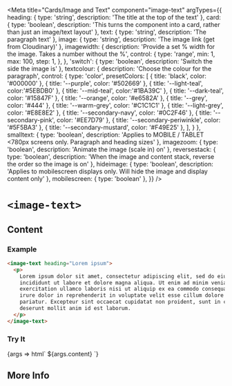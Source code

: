 


<Meta
  title="Cards/Image and Text"
  component="image-text"
  argTypes={{
    heading: { type: 'string', description: 'The title at the top of the text' },
    card: { type: 'boolean', description: 'This turns the component into a card, rather than just an image/text layout' },
    text: { type: 'string', description: 'The paragraph text' },
    image: { type: 'string', description: 'The image link (get from Cloudinary)' },
    imagewidth: {
      description: 'Provide a set % width for the image. Takes a  number without the %',
      control: {
        type: 'range',
        min: 1,
        max: 100,
        step: 1,
      },
    },
    'switch': { type: 'boolean', description: 'Switch the side the image is' },
    textcolour: {
      description: 'Choose the colour for the paragraph',
      control: {
        type: 'color',
        presetColors: [
          { title: 'black', color: '#000000' },
          { title: '--purple', color: '#502669' },
          { title: '--light-teal', color:'#5EBDB0' },
          { title: '--mid-teal', color:'#1BA39C' },
          { title: '--dark-teal', color: '#15847F' },
          { title: '--orange', color: '#e6582A' },
          { title: '--grey', color: '#444' },
          { title: '--warm-grey', color: '#C1C1C1' },
          { title: '--light-grey', color: '#E8E8E2' },
          { title: '--secondary-navy', color: '#0C2F46' },
          { title: '--secondary-pink', color: '#EE7D79' },
          { title: '--secondary-periwinkle', color: '#5F5BA3' },
          { title: '--secondary-mustard', color: '#F49E25' },
        ],
      }
    },
    smalltext: { type: 'boolean', description: 'Applies to MOBILE / TABLET <780px screens only. Paragraph and heading sizes' },
    imagezoom: { type: 'boolean', description: 'Animate the image (scale in) on' },
    reversestack: { type: 'boolean', description: 'When the image and content stack, reverse the order so the image is on' },
    hideimage: { type: 'boolean', description: 'Applies to mobilescreen displays only. Will hide the image and display content only' },
    mobilescreen: { type: 'boolean' },
  }}
/>

# `<image-text>`

## Content

### Example

```html
<image-text heading="Lorem ipsum">
  <p>
    Lorem ipsum dolor sit amet, consectetur adipiscing elit, sed do eiusmod tempor
    incididunt ut labore et dolore magna aliqua. Ut enim ad minim veniam, quis nostrud
    exercitation ullamco laboris nisi ut aliquip ex ea commodo consequat. Duis aute
    irure dolor in reprehenderit in voluptate velit esse cillum dolore eu fugiat nulla
    pariatur. Excepteur sint occaecat cupidatat non proident, sunt in culpa qui officia
    deserunt mollit anim id est laborum.
  </p>
</image-text>
```

### Try It

<Canvas withSource="open" >
  <Story name="Build Your Own" component="image-text" args={{
    card: false,
    hideimage: false,
    imagezoom: false,
    mobilescreen: false,
    reversestack: false,
    smalltext: false,
    'switch': false,
    heading: 'Lorem Ipsum',
    text: dedent`
      dolor sit amet, consectetur adipiscing elit, sed do eiusmod tempor
      incididunt ut labore et dolore magna aliqua. Ut enim ad minim veniam, quis nostrud
      exercitation ullamco laboris.
    `,
    content: dedent`
      Tristique nulla aliquet enim tortor at auctor urna nunc. Quam lacus suspendisse
      faucibus interdum posuere. Amet nisl purus in mollis nunc sed id semper. Id aliquet
      vulputate mi.
    `,
    image: '',
    imagewidth: '',
    textcolour: '',
  }}>
    {args => html`
      <image-text
          ?card="${args.card}"
          ?hideimage=${args.hideimage}
          ?imagezoom=${args.imagezoom}
          ?mobilescreen=${args.mobilescreen}
          ?reversestack=${args.reversestack}
          ?smalltext=${args.smalltext}
          ?switch=${args.switch}
          heading="${ifDefined(args.heading || undefined)}"
          image="${ifDefined(args.image || undefined)}"
          textcolour="${ifDefined(args.textcolour || undefined)}"
          imagewidth="${ifDefined(args.imagewidth || undefined)}"
          text="${ifDefined(args.text || undefined)}"
      >${args.content}</image-text>
    `}
  </Story>
</Canvas>

<ArgsTable story="Build Your Own"/>

## More Info

<Description markdown={readme} />
